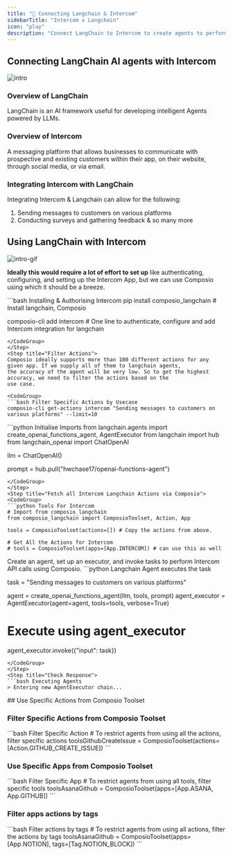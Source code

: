 ```yaml
---
title: "🚀 Connecting Langchain & Intercom"
sidebarTitle: "Intercom x Langchain"
icon: "play"
description: "Connect LangChain to Intercom to create agents to perform tasks using natural language"
---
```


## Connecting LangChain AI agents with Intercom
![intro](/media/intro.jpg)

### Overview of LangChain

LangChain is an AI framework useful for developing intelligent Agents powered by LLMs.

### Overview of Intercom

A messaging platform that allows businesses to communicate with prospective and existing customers within their app, on their website, through social media, or via email.

### Integrating Intercom with LangChain

Integrating Intercom & Langchain can allow for the following:

1. Sending messages to customers on various platforms
2. Conducting surveys and gathering feedback
& so many more

## Using LangChain with Intercom
![intro-gif](/media/intro.gif)
<Steps>
<Step title="Setting Up the Environment">

**Ideally this would require a lot of effort to set up** like authenticating, configuring, and setting up the Intercom App, but we can use Composio using which it should be a breeze.

<CodeGroup>
```bash Installing & Authorising Intercom
pip install composio_langchain # Install langchain, Composio 

composio-cli add intercom # One line to authenticate, configure and add Intercom integration for langchain
```
</CodeGroup>
</Step>
<Step title="Filter Actions">
Composio ideally supports more than 100 different actions for any given app. If we supply all of them to langchain agents, 
the accuracy of the agent will be very low. So to get the highest accuracy, we need to filter the actions based on the 
use case.

<CodeGroup>
```bash Filter Specific Actions by Usecase
composio-cli get-actions intercom "Sending messages to customers on various platforms" --limit=10
```
</CodeGroup>

</Step>
<Step title="Import Base Packages">

<CodeGroup>
```python Initialise Imports
from langchain.agents import create_openai_functions_agent, AgentExecutor
from langchain import hub
from langchain_openai import ChatOpenAI


llm = ChatOpenAI()

prompt = hub.pull("hwchase17/openai-functions-agent")
```
</CodeGroup>
</Step>
<Step title="Fetch all Intercom Langchain Actions via Composio">
<CodeGroup>
```python Tools For Intercom
# Import from composio_langchain
from composio_langchain import ComposioToolset, Action, App

tools = ComposioToolset(actions=[]) # Copy the actions from above. 

# Get All the Actions for Intercom
# tools = ComposioToolset(apps=[App.INTERCOM]) # can use this as well
```
</CodeGroup>
</Step>
<Step title="Execute the Agent">
Create an agent, set up an executor, and invoke tasks to perform Intercom API calls using Composio. 
<CodeGroup>
```python Langchain Agent executes the task

task = "Sending messages to customers on various platforms"

agent = create_openai_functions_agent(llm, tools, prompt)
agent_executor = AgentExecutor(agent=agent, tools=tools, verbose=True)

# Execute using agent_executor
agent_executor.invoke({"input": task})
```
</CodeGroup>
</Step>
<Step title="Check Response">
```bash Executing Agents
> Entering new AgentExecutor chain...
```
</Step>
</Steps>
## Use Specific Actions from Composio Toolset

### Filter Specific Actions from Composio Toolset

<CodeGroup>
```bash Filter Specific Action
# To restrict agents from using all the actions, filter specific actions
toolsGithubCreateIssue = ComposioToolset(actions=[Action.GITHUB_CREATE_ISSUE])
```
</CodeGroup>

### Use Specific Apps from Composio Toolset
<CodeGroup>
```bash Filter Specific App
# To restrict agents from using all tools, filter specific tools
toolsAsanaGithub = ComposioToolset(apps=[App.ASANA, App.GITHUB])
```
</CodeGroup>

### Filter apps actions by tags 
<CodeGroup>
```bash Filter actions by tags
# To restrict agents from using all actions, filter the actions by tags
toolsAsanaGithub = ComposioToolset(apps=[App.NOTION], tags=[Tag.NOTION_BLOCK])
```
</CodeGroup>

